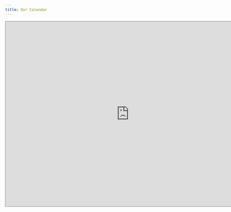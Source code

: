 ```yaml
---
title: Our Calendar
---
```


<iframe src="https://calendar.google.com/calendar/embed?height=600&amp;wkst=1&amp;ctz=America%2FNew_York&amp;showPrint=0&amp;src=a2VudHVja3lAY3B1c2Eub3Jn&amp;src=ZW4udXNhI2hvbGlkYXlAZ3JvdXAudi5jYWxlbmRhci5nb29nbGUuY29t&amp;color=%23039BE5&amp;color=%230B8043" style="border:solid 1px #777" width="800" height="600" frameborder="0" scrolling="no">

</iframe>
